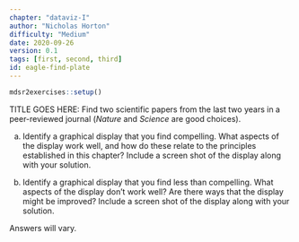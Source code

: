 ```yaml
---
chapter: "dataviz-I"
author: "Nicholas Horton"
difficulty: "Medium"
date: 2020-09-26 
version: 0.1
tags: [first, second, third]
id: eagle-find-plate
---
```


```r
mdsr2exercises::setup()
```

TITLE GOES HERE: Find two scientific papers from the last two years in a peer-reviewed journal (*Nature* and *Science* are good choices).

a. Identify a graphical display that you find compelling. What aspects of the display work well, and how do these relate to the principles established in this chapter? Include a screen shot of the display along with your solution.

b. Identify a graphical display that you find less than compelling. What aspects of the display don't work well?  Are there ways that the display might be improved? Include a screen shot of the display along with your solution.

<!--begin-answer-->

Answers will vary.

<!--end-answer-->
